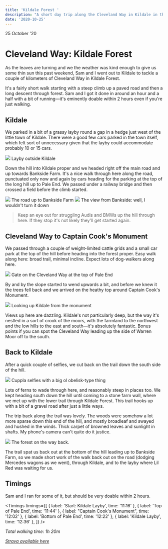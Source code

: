 ```yaml
---
title: 'Kildale Forest '
description: "A short day trip along the Cleveland Way in Kildale in the North York Moors"
date: '2020-10-25'
---
```



<Date>
  25 October '20
</Date>

# Cleveland Way: Kildale Forest

As the leaves are turning and we the weather was kind enough to give us some thin sun this past weekend, Sam and I went out to Kildale to tackle a couple of kilometers of Cleveland Way in Kildale Forest.

It's a fairly short walk starting with a steep climb up a paved road and then a long descent through forest. Sam and I got it done in around an hour and a half with a bit of running—it's eminently doable within 2 hours even if you're just walking.

## Kildale
We parked in a bit of a grassy layby round a gap in a hedge just west of the little town of Kildale. There were a good few cars parked in the town itself, which felt sort of unnecessary given that the layby could accommodate probably 10 or 15 cars.

<Image src="/2020-10/kildale-car-park.jpeg">
  Layby outside Kildale
</Image>

Down the hill into Kildale proper and we headed right off the main road and up towards Bankside Farm. It's a nice walk through here along the road, punctuated only now and again by cars heading for the parking at the top of the long hill up to Pale End. We passed under a railway bridge and then crossed a field before the climb started.

<Image src="/2020-10/bankside-farm.jpeg">
  The road up to Bankside Farm
</Image>

<Image src="/2020-10/view-from-bankside.jpeg">
  The view from Bankside: well, I wouldn't turn it down
</Image>

> Keep an eye out for struggling Audis and BMWs up the hill through here. If they stop it's not likely they'll get started again.

## Cleveland Way to Captain Cook's Monument
We passed through a couple of weight-limited cattle grids and a small car park at the top of the hill before heading into the forest proper. Easy walk along here: broad trail, minimal incline. Expect lots of dog-walkers along here.

<Image src="/2020-10/cleveland-way.jpeg">
  Gate on the Cleveland Way at the top of Pale End
</Image>

By and by the slope started to wend upwards a bit, and before we knew it the trees fell back and we arrived on the heathy top around Captain Cook's Monument.

<Image src="/2020-10/kildale-from-capn-cooks.jpeg">
  Looking up Kildale from the monument
</Image>

Views up here are dazzling. Kildale's not particularly deep, but the way it's nestled in a sort of crook of the moors, with the farmland to the northwest and the low hills to the east and south&mdash;it's absolutely fantastic. Bonus points if you can spot the Cleveland Way leading up the side of Warren Moor off to the south.

## Back to Kildale
After a quick couple of selfies, we cut back on the trail down the south side of the hill.

<Image src="/2020-10/selfie-time.jpeg">
  Cuppla selfies with a big ol obelisk-type thing
</Image>

Lots of ferns to wade through here, and reasonably steep in places too. We kept heading south down the hill until coming to a stone farm wall, where we met up with the lower trail through Kildale Forest. This trail hooks up with a bit of a gravel road after just a little ways.

The trip back along the trail was lovely. The woods were somehow a lot more sparse down this end of the hill, and mostly broadleaf and swayed and hushed in the winds. Thick carpet of browned leaves and sunlight in shafts. My phone's camera can't quite do it justice.

<Image src="/2020-10/forest-back.jpeg">
  The forest on the way back.
</Image>

The trail spat us back out at the bottom of the hill leading up to Bankside Farm, so we made short work of the walk back out on the road (dodging Mercedes wagons as we went), through Kildale, and to the layby where Lil Red was waiting for us.

## Timings

Sam and I ran for some of it, but should be very doable within 2 hours.

<Timings timings={[
    { label: 'Start: Kildale Layby', time: '11:16' },
    { label: 'Top of Pale End', time: '11:44' },
    { label: "Captain Cook's Monument", time: '12:02' },
    { label: 'Bottom of Pale End', time: '12:22' },
    { label: 'Kildale Layby', time: '12:36' },
]} />

_Total walking time: 1h 20m_

[_Strava available here_](https://www.strava.com/activities/4241940407)

